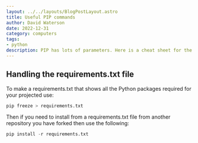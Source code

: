 ```yaml
---
layout: ../../layouts/BlogPostLayout.astro
title: Useful PIP commands
author: David Waterson
date: 2022-12-31
category: computers
tags:
- python
description: PIP has lots of parameters. Here is a cheat sheet for the most common ones.    
---
```


## Handling the requirements.txt file

To make a requirements.txt that shows all the Python packages required for your projected use:

```py
pip freeze > requirements.txt
```

Then if you need to install from a requirements.txt file from another repository you have forked then use the following:

```py
pip install -r requirements.txt
```


